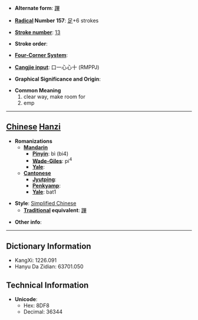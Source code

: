* '''Alternate form''': [[蹕]]

* '''[[Wiktionary:Chinese radical index| Radical]] Number 157''': [[Wiktionary:Chinese radical index 足|足]]+6 strokes

* '''[[Wiktionary:Chinese total strokes index|Stroke number]]''': [[Wiktionary:Chinese total strokes index 13|13]]

* '''Stroke order''': 

* '''[[Wiktionary:Chinese four corner index|Four-Corner System]]''': 

* '''[[Wiktionary:Chinese Cangjie index|Cangjie input]]''': 口一心心十 (RMPPJ)

* '''Graphical Significance and Origin''': 

* '''Common Meaning'''
*#clear way, make room for
*# emp


----

== [[Chinese]] [[Hanzi]] ==

* '''Romanizations'''
** '''[[Mandarin]]'''
*** '''[[Pinyin]]''': bì (bi4)
*** '''[[Wade-Giles]]''': pi<sup>4</sup>
*** '''[[Yale]]''': 
** '''[[Cantonese]]'''
*** '''[[Jyutping]]''':
*** '''[[Penkyamp]]''': 
*** '''[[Yale]]''': bat1

* '''Style''': [[Simplified Chinese]] 
** '''[[Traditional Chinese|Traditional]] equivalent''': [[蹕]]

* '''Other info''': 

----

== Dictionary Information ==

* KangXi: 1226.091
* Hanyu Da Zidian: 63701.050

== Technical Information ==

* '''Unicode''':
** Hex: 8DF8
** Decimal: 36344